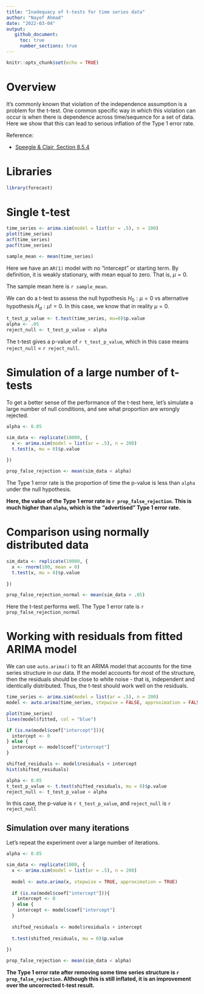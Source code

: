 ```yaml
---
title: "Inadequacy of t-tests for time series data"
author: "Nayef Ahmad"
date: "2022-03-04" 
output: 
   github_document: 
     toc: true
     number_sections: true
---
```


```r
knitr::opts_chunk$set(echo = TRUE)
```

# Overview 

It's commonly known that violation of the independence assumption is a problem for the t-test. One common specific way in which this violation can occur is when there is dependence across time/sequence for a set of data. Here we show that this can lead to serious inflation of the Type 1 error rate. 

Reference: 

- [Speegle & Clair, Section 8.5.4](https://mathstat.slu.edu/~speegle/_book/HTCI.html)


# Libraries 
```r
library(forecast)

```


# Single t-test

```r
time_series <- arima.sim(model = list(ar = .5), n = 100)
plot(time_series)
acf(time_series)
pacf(time_series)

sample_mean <- mean(time_series)

```

Here we have an `AR(1)` model with no "intercept" or starting term. By definition, it is weakly stationary, with mean equal to zero. That is, $\mu = 0$. 

The sample mean here is `r sample_mean`. 

We can do a t-test to assess the null hypothesis $H_0: \mu = 0$ vs alternative hypothesis $H_a: \mu  != 0$. In this case, we know that in reality $\mu = 0$. 

```r
t_test_p_value <- t.test(time_series, mu=0)$p.value
alpha <- .05
reject_null <- t_test_p_value < alpha
```


The t-test gives a p-value of `r t_test_p_value`, which in this case means `reject_null` = `r reject_null`. 


# Simulation of a large number of t-tests

To get a better sense of the performance of the t-test here, let's simulate a large number of null conditions, and see what proportion are wrongly rejected. 

```r
alpha <- 0.05

sim_data <- replicate(10000, {
  x <- arima.sim(model = list(ar = .5), n = 200)
  t.test(x, mu = 0)$p.value
  
})

prop_false_rejection <- mean(sim_data < alpha)
```

The Type 1 error rate is the proportion of time the p-value is less than `alpha` under the null hypothesis. 

**Here, the value of the Type 1 error rate is `r prop_false_rejection`. This is much higher than `alpha`, which is the "advertised" Type 1 error rate.** 


# Comparison using normally distributed data 

```r
sim_data <- replicate(10000, {
  x <- rnorm(100, mean = 0)
  t.test(x, mu = 0)$p.value
  
})

prop_false_rejection_normal <- mean(sim_data < .05)
```

Here the t-test performs well. The Type 1 error rate is `r prop_false_rejection_normal`


# Working with residuals from fitted ARIMA model 

We can use `auto.arima()` to fit an ARIMA model that accounts for the time series structure in our data. If the model accounts for most of the structure, then the residuals should be close to white noise - that is, independent and identically distributed. Thus, the t-test should work well on the residuals. 

```r
time_series <- arima.sim(model = list(ar = .5), n = 200)
model <- auto.arima(time_series, stepwise = FALSE, approximation = FALSE)

plot(time_series)
lines(model$fitted, col = "blue")

if (is.na(model$coef["intercept"])){
  intercept <- 0
} else {
  intercept <- model$coef["intercept"]
}

shifted_residuals <- model$residuals + intercept
hist(shifted_residuals)

alpha <- 0.05
t_test_p_value <- t.test(shifted_residuals, mu = 0)$p.value
reject_null <- t_test_p_value < alpha
```

In this case, the p-value is `r t_test_p_value`, and `reject_null` is `r reject_null`


## Simulation over many iterations 

Let's repeat the experiment over a large number of iterations. 

```r
alpha <- 0.05

sim_data <- replicate(1000, {
  x <- arima.sim(model = list(ar = .5), n = 200)
  
  model <- auto.arima(x, stepwise = TRUE, approximation = TRUE)
  
  if (is.na(model$coef["intercept"])){
    intercept <- 0
  } else {
    intercept <- model$coef["intercept"]
  }
  
  shifted_residuals <- model$residuals + intercept
  
  t.test(shifted_residuals, mu = 0)$p.value
  
})

prop_false_rejection <- mean(sim_data < alpha)

```

**The Type 1 error rate after removing some time series structure is `r prop_false_rejection`. Although this is still inflated, it is an improvement over the uncorrected t-test result.** 